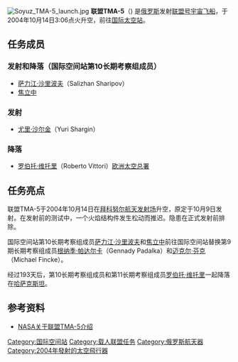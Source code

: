 {{noteTA
|G1=Aero
}}
{{Infobox spaceflight
| name               = 联盟TMA-5
| operator           = [[俄罗斯航天集团|俄罗斯航天集团]]
| insignia           = Soyuz TMA-5 Patch.png
| insignia_caption   = 联盟TMA-5任务徽章
| crew_callsign      = 天山（Tyan-Shan）
| crew_size          = 3
| launch_date        = 2004年10月14日<br />3:06 {{lang|en|[[UTC|UTC]]}}
| orbit_period       = 
| orbit_inclination  = 
| landing_date       = 2005年4月24日<br />22:08 {{lang|en|UTC}}
| landing_site       = 
| mission_duration   = 192天19小时2分钟
| crew_photo         = Chiao, Shargin, Sharipov.jpg
| crew_photo_caption = 从左到右：焦立中、沙尔金和沙里波夫
| previous_mission   = [[联盟TMA-4|联盟TMA-4]]
| next_mission       = [[联盟TMA-6|联盟TMA-6]]
| programme          = [[联盟计划|联盟计划]]<br/><small>（载人任务）</small>
}}
[[File:Soyuz_TMA-5_launch.jpg|thumb]]
'''联盟TMA-5'''（{{lang-ru|Союз ТМА-5}}) 是[[俄罗斯|俄罗斯]]发射[[联盟号宇宙飞船|联盟号宇宙飞船]]，于2004年10月14日3:06点火升空，前往[[国际太空站|国际太空站]]。

==任务成员==
===发射和降落（国际空间站第10长期考察组成员）===
*[[萨力江·沙里波夫|萨力江·沙里波夫]]（Salizhan Sharipov）{{UZB}}
*[[焦立中|焦立中]]{{USA}}

===发射===
*[[尤里·沙尔金|尤里·沙尔金]]（Yuri Shargin） {{RUS}}

===降落===
*[[罗伯托·维托里|罗伯托·维托里]]（Roberto Vittori）[[欧洲太空总署|欧洲太空总署]]{{ITA}}

==任务亮点==
联盟TMA-5于2004年10月14日在[[拜科努尔航天发射场|拜科努尔航天发射场]]升空，原定于10月9日发射。在发射前的测试中，一个火焰结构件发生松动而推迟。隐患在正式发射前排除。

国际空间站第10长期考察组成员[[萨力江·沙里波夫|萨力江·沙里波夫]]和[[焦立中|焦立中]]前往国际空间站替换第9期长期考察组成员[[根纳季·帕达尔卡|根纳季·帕达尔卡]]（Gennady Padalka）和[[迈克尔·芬克|迈克尔·芬克]]（Michael Fincke）。

经过193天后，第10长期考察组成员和第11长期考察组成员[[罗伯托·维托里|罗伯托·维托里]]一起降落在[[哈萨克斯坦|哈萨克斯坦]]。

==参考资料==
*[http://nssdc.gsfc.nasa.gov/nmc/masterCatalog.do?sc=2004-040A NASA关于联盟TMA-5介绍]
{{Manned ISS flight}}
{{联盟计划}}
{{DEFAULTSORT:Soyuz TMA-05}}
[[Category:国际空间站|Category:国际空间站]]
[[Category:载人联盟任务|Category:载人联盟任务]]
[[Category:俄罗斯航天器|Category:俄罗斯航天器]]
[[Category:2004年發射的太空飛行器|Category:2004年發射的太空飛行器]]